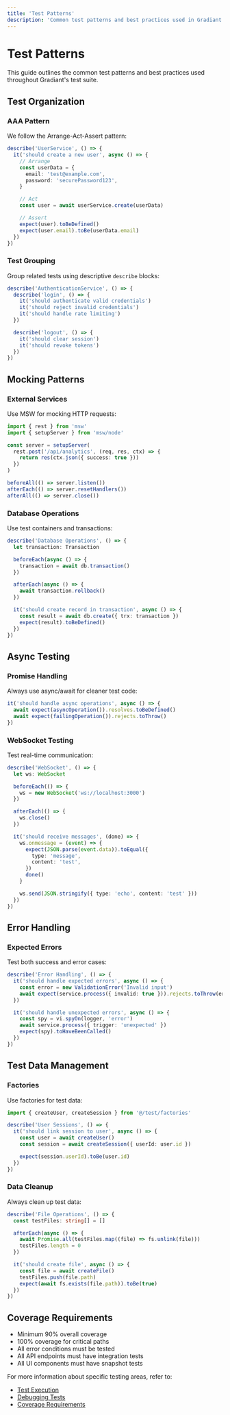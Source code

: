 ```yaml
---
title: 'Test Patterns'
description: 'Common test patterns and best practices used in Gradiant'
---
```


# Test Patterns

This guide outlines the common test patterns and best practices used throughout Gradiant's test suite.

## Test Organization

### AAA Pattern

We follow the Arrange-Act-Assert pattern:

```typescript
describe('UserService', () => {
  it('should create a new user', async () => {
    // Arrange
    const userData = {
      email: 'test@example.com',
      password: 'securePassword123',
    }

    // Act
    const user = await userService.create(userData)

    // Assert
    expect(user).toBeDefined()
    expect(user.email).toBe(userData.email)
  })
})
```

### Test Grouping

Group related tests using descriptive `describe` blocks:

```typescript
describe('AuthenticationService', () => {
  describe('login', () => {
    it('should authenticate valid credentials')
    it('should reject invalid credentials')
    it('should handle rate limiting')
  })

  describe('logout', () => {
    it('should clear session')
    it('should revoke tokens')
  })
})
```

## Mocking Patterns

### External Services

Use MSW for mocking HTTP requests:

```typescript
import { rest } from 'msw'
import { setupServer } from 'msw/node'

const server = setupServer(
  rest.post('/api/analytics', (req, res, ctx) => {
    return res(ctx.json({ success: true }))
  })
)

beforeAll(() => server.listen())
afterEach(() => server.resetHandlers())
afterAll(() => server.close())
```

### Database Operations

Use test containers and transactions:

```typescript
describe('Database Operations', () => {
  let transaction: Transaction

  beforeEach(async () => {
    transaction = await db.transaction()
  })

  afterEach(async () => {
    await transaction.rollback()
  })

  it('should create record in transaction', async () => {
    const result = await db.create({ trx: transaction })
    expect(result).toBeDefined()
  })
})
```

## Async Testing

### Promise Handling

Always use async/await for cleaner test code:

```typescript
it('should handle async operations', async () => {
  await expect(asyncOperation()).resolves.toBeDefined()
  await expect(failingOperation()).rejects.toThrow()
})
```

### WebSocket Testing

Test real-time communication:

```typescript
describe('WebSocket', () => {
  let ws: WebSocket

  beforeEach(() => {
    ws = new WebSocket('ws://localhost:3000')
  })

  afterEach(() => {
    ws.close()
  })

  it('should receive messages', (done) => {
    ws.onmessage = (event) => {
      expect(JSON.parse(event.data)).toEqual({
        type: 'message',
        content: 'test',
      })
      done()
    }

    ws.send(JSON.stringify({ type: 'echo', content: 'test' }))
  })
})
```

## Error Handling

### Expected Errors

Test both success and error cases:

```typescript
describe('Error Handling', () => {
  it('should handle expected errors', async () => {
    const error = new ValidationError('Invalid input')
    await expect(service.process({ invalid: true })).rejects.toThrow(error)
  })

  it('should handle unexpected errors', async () => {
    const spy = vi.spyOn(logger, 'error')
    await service.process({ trigger: 'unexpected' })
    expect(spy).toHaveBeenCalled()
  })
})
```

## Test Data Management

### Factories

Use factories for test data:

```typescript
import { createUser, createSession } from '@/test/factories'

describe('User Sessions', () => {
  it('should link session to user', async () => {
    const user = await createUser()
    const session = await createSession({ userId: user.id })

    expect(session.userId).toBe(user.id)
  })
})
```

### Data Cleanup

Always clean up test data:

```typescript
describe('File Operations', () => {
  const testFiles: string[] = []

  afterEach(async () => {
    await Promise.all(testFiles.map((file) => fs.unlink(file)))
    testFiles.length = 0
  })

  it('should create file', async () => {
    const file = await createFile()
    testFiles.push(file.path)
    expect(await fs.exists(file.path)).toBe(true)
  })
})
```

## Coverage Requirements

- Minimum 90% overall coverage
- 100% coverage for critical paths
- All error conditions must be tested
- All API endpoints must have integration tests
- All UI components must have snapshot tests

For more information about specific testing areas, refer to:

- [Test Execution](/testing/execution)
- [Debugging Tests](/testing/debugging)
- [Coverage Requirements](/testing/coverage)
